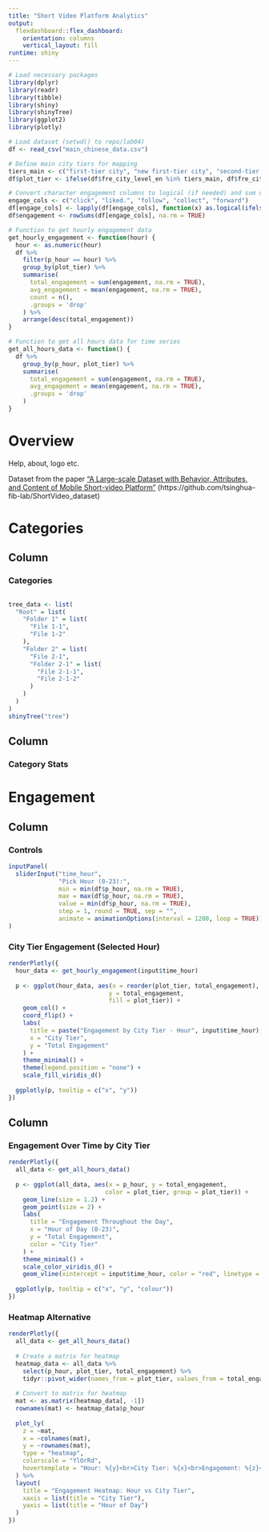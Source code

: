 ```yaml
---
title: "Short Video Platform Analytics"
output:
  flexdashboard::flex_dashboard:
    orientation: columns
    vertical_layout: fill
runtime: shiny
---
```


```r
# Load necessary packages
library(dplyr)
library(readr)
library(tibble)
library(shiny)
library(shinyTree)
library(ggplot2)
library(plotly)

# Load dataset (setwd() to repo/lab04)
df <- read_csv("main_chinese_data.csv")

# Define main city tiers for mapping
tiers_main <- c("first-tier city", "new first-tier city", "second-tier city", "third-tier city")
df$plot_tier <- ifelse(df$fre_city_level_en %in% tiers_main, df$fre_city_level_en, "other")

# Convert character engagement columns to logical (if needed) and sum up engagement
engage_cols <- c("click", "liked.", "follow", "collect", "forward")
df[engage_cols] <- lapply(df[engage_cols], function(x) as.logical(ifelse(x == "True", TRUE, FALSE)))
df$engagement <- rowSums(df[engage_cols], na.rm = TRUE)

# Function to get hourly engagement data
get_hourly_engagement <- function(hour) {
  hour <- as.numeric(hour)
  df %>%
    filter(p_hour == hour) %>%
    group_by(plot_tier) %>%
    summarise(
      total_engagement = sum(engagement, na.rm = TRUE),
      avg_engagement = mean(engagement, na.rm = TRUE),
      count = n(),
      .groups = 'drop'
    ) %>%
    arrange(desc(total_engagement))
}

# Function to get all hours data for time series
get_all_hours_data <- function() {
  df %>%
    group_by(p_hour, plot_tier) %>%
    summarise(
      total_engagement = sum(engagement, na.rm = TRUE),
      avg_engagement = mean(engagement, na.rm = TRUE),
      .groups = 'drop'
    )
}
```

Overview
========

Help, about, logo etc.

Dataset from the paper ["A Large-scale Dataset with Behavior, Attributes, and Content of Mobile Short-video Platform"](https://arxiv.org/pdf/2502.05922)
(https://github.com/tsinghua-fib-lab/ShortVideo_dataset)

Categories
==========

Column {data-width=200}
-----------------------------------------------------------------------

### Categories

```r
```

```r
tree_data <- list(
  "Root" = list(
    "Folder 1" = list(
      "File 1-1",
      "File 1-2"
    ),
    "Folder 2" = list(
      "File 2-1",
      "Folder 2-1" = list(
        "File 2-1-1",
        "File 2-1-2"
      )
    )
  )
)
shinyTree("tree")
```

Column
-----------------------------------------------------------------------

### Category Stats

Engagement
==========

Column {data-width=400}
-----------------------------------------------------------------------

### Controls

```r
inputPanel(
  sliderInput("time_hour", 
              "Pick Hour (0-23):", 
              min = min(df$p_hour, na.rm = TRUE), 
              max = max(df$p_hour, na.rm = TRUE), 
              value = min(df$p_hour, na.rm = TRUE), 
              step = 1, round = TRUE, sep = "",
              animate = animationOptions(interval = 1200, loop = TRUE))
)
```

### City Tier Engagement (Selected Hour)

```r
renderPlotly({
  hour_data <- get_hourly_engagement(input$time_hour)
  
  p <- ggplot(hour_data, aes(x = reorder(plot_tier, total_engagement), 
                            y = total_engagement, 
                            fill = plot_tier)) +
    geom_col() +
    coord_flip() +
    labs(
      title = paste("Engagement by City Tier - Hour", input$time_hour),
      x = "City Tier",
      y = "Total Engagement"
    ) +
    theme_minimal() +
    theme(legend.position = "none") +
    scale_fill_viridis_d()
  
  ggplotly(p, tooltip = c("x", "y"))
})
```

Column {data-width=600}
-----------------------------------------------------------------------

### Engagement Over Time by City Tier

```r
renderPlotly({
  all_data <- get_all_hours_data()
  
  p <- ggplot(all_data, aes(x = p_hour, y = total_engagement, 
                           color = plot_tier, group = plot_tier)) +
    geom_line(size = 1.2) +
    geom_point(size = 2) +
    labs(
      title = "Engagement Throughout the Day",
      x = "Hour of Day (0-23)",
      y = "Total Engagement",
      color = "City Tier"
    ) +
    theme_minimal() +
    scale_color_viridis_d() +
    geom_vline(xintercept = input$time_hour, color = "red", linetype = "dashed", alpha = 0.7)
  
  ggplotly(p, tooltip = c("x", "y", "colour"))
})
```

### Heatmap Alternative

```r
renderPlotly({
  all_data <- get_all_hours_data()
  
  # Create a matrix for heatmap
  heatmap_data <- all_data %>%
    select(p_hour, plot_tier, total_engagement) %>%
    tidyr::pivot_wider(names_from = plot_tier, values_from = total_engagement, values_fill = 0)
  
  # Convert to matrix for heatmap
  mat <- as.matrix(heatmap_data[, -1])
  rownames(mat) <- heatmap_data$p_hour
  
  plot_ly(
    z = ~mat,
    x = ~colnames(mat),
    y = ~rownames(mat),
    type = "heatmap",
    colorscale = "YlOrRd",
    hovertemplate = "Hour: %{y}<br>City Tier: %{x}<br>Engagement: %{z}<extra></extra>"
  ) %>%
  layout(
    title = "Engagement Heatmap: Hour vs City Tier",
    xaxis = list(title = "City Tier"),
    yaxis = list(title = "Hour of Day")
  )
})
```
